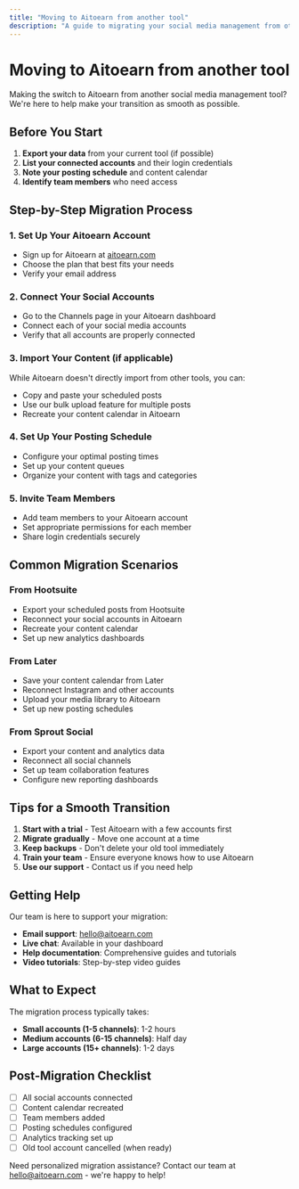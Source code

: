 ```yaml
---
title: "Moving to Aitoearn from another tool"
description: "A guide to migrating your social media management from other tools to Aitoearn"
---
```


# Moving to Aitoearn from another tool

Making the switch to Aitoearn from another social media management tool? We're here to help make your transition as smooth as possible.

## Before You Start

1. **Export your data** from your current tool (if possible)
2. **List your connected accounts** and their login credentials
3. **Note your posting schedule** and content calendar
4. **Identify team members** who need access

## Step-by-Step Migration Process

### 1. Set Up Your Aitoearn Account

- Sign up for Aitoearn at [aitoearn.com](https://aitoearn.com)
- Choose the plan that best fits your needs
- Verify your email address

### 2. Connect Your Social Accounts

- Go to the Channels page in your Aitoearn dashboard
- Connect each of your social media accounts
- Verify that all accounts are properly connected

### 3. Import Your Content (if applicable)

While Aitoearn doesn't directly import from other tools, you can:
- Copy and paste your scheduled posts
- Use our bulk upload feature for multiple posts
- Recreate your content calendar in Aitoearn

### 4. Set Up Your Posting Schedule

- Configure your optimal posting times
- Set up your content queues
- Organize your content with tags and categories

### 5. Invite Team Members

- Add team members to your Aitoearn account
- Set appropriate permissions for each member
- Share login credentials securely

## Common Migration Scenarios

### From Hootsuite

- Export your scheduled posts from Hootsuite
- Reconnect your social accounts in Aitoearn
- Recreate your content calendar
- Set up new analytics dashboards

### From Later

- Save your content calendar from Later
- Reconnect Instagram and other accounts
- Upload your media library to Aitoearn
- Set up new posting schedules

### From Sprout Social

- Export your content and analytics data
- Reconnect all social channels
- Set up team collaboration features
- Configure new reporting dashboards

## Tips for a Smooth Transition

1. **Start with a trial** - Test Aitoearn with a few accounts first
2. **Migrate gradually** - Move one account at a time
3. **Keep backups** - Don't delete your old tool immediately
4. **Train your team** - Ensure everyone knows how to use Aitoearn
5. **Use our support** - Contact us if you need help

## Getting Help

Our team is here to support your migration:

- **Email support**: [hello@aitoearn.com](mailto:hello@aitoearn.com)
- **Live chat**: Available in your dashboard
- **Help documentation**: Comprehensive guides and tutorials
- **Video tutorials**: Step-by-step video guides

## What to Expect

The migration process typically takes:
- **Small accounts (1-5 channels)**: 1-2 hours
- **Medium accounts (6-15 channels)**: Half day
- **Large accounts (15+ channels)**: 1-2 days

## Post-Migration Checklist

- [ ] All social accounts connected
- [ ] Content calendar recreated
- [ ] Team members added
- [ ] Posting schedules configured
- [ ] Analytics tracking set up
- [ ] Old tool account cancelled (when ready)

Need personalized migration assistance? Contact our team at [hello@aitoearn.com](mailto:hello@aitoearn.com) - we're happy to help!
